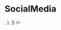 
<Meta title="Components/SocialMedia" component={SocialMedia} />

# SocialMedia

<Preview>
  <Story name="default">
    <SocialMedia
      medias={[
        {
          name: text("name", "Name"),
          url: text("url", "#"),
          icon: <IconTwitter />,
        },
      ]}
    />
  </Story>
</Preview>
